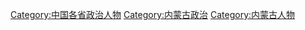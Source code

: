 [[Category:中国各省政治人物|Category:中国各省政治人物]]
[[Category:内蒙古政治|Category:内蒙古政治]]
[[Category:内蒙古人物|Category:内蒙古人物]]